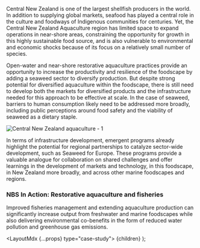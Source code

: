 

Central New Zealand is one of the largest shellfish producers in the world. In addition to supplying global markets, seafood has played a central role in the culture and foodways of Indigenous communities for centuries. Yet, the Central New Zealand Aquaculture region has limited space to expand operations in near-shore areas, constraining the opportunity for growth in this highly sustainable food source, and is also vulnerable to environmental and economic shocks because of its focus on a relatively small number of species.

Open-water and near-shore restorative aquaculture practices provide an opportunity to increase the productivity and resilience of the foodscape by adding a seaweed sector to diversify production. But despite strong potential for diversified aquaculture within the foodscape, there is still need to develop both the markets for diversified products and the infrastructure needed for this approach to be effective at scale. In the case of seaweed, barriers to human consumption likely need to be addressed more broadly, including public perceptions around food safety and the viability of seaweed as a dietary staple.

<Image src="/images/case-studies/central-new-zealand-aquaculture/01.jpeg" alt="Central New Zealand aquaculture - 1" />

In terms of infrastructure development, emergent programs already highlight the potential for regional partnerships to catalyze sector-wide development, such as Seaweed for Europe. These programs provide a valuable analogue for collaboration on shared challenges and offer learnings in the development of markets and technology, in this foodscape, in New Zealand more broadly, and across other marine foodscapes and regions.

### NBS In Action: Restorative aquaculture and fisheries

Improved fisheries management and extending aquaculture production can significantly increase output from freshwater and marine foodscapes while also delivering environmental co-benefits in the form of reduced water pollution and greenhouse gas emissions.

  <LayoutMdx {...props} type="case-study">
    {children}
  </LayoutMdx>
);
